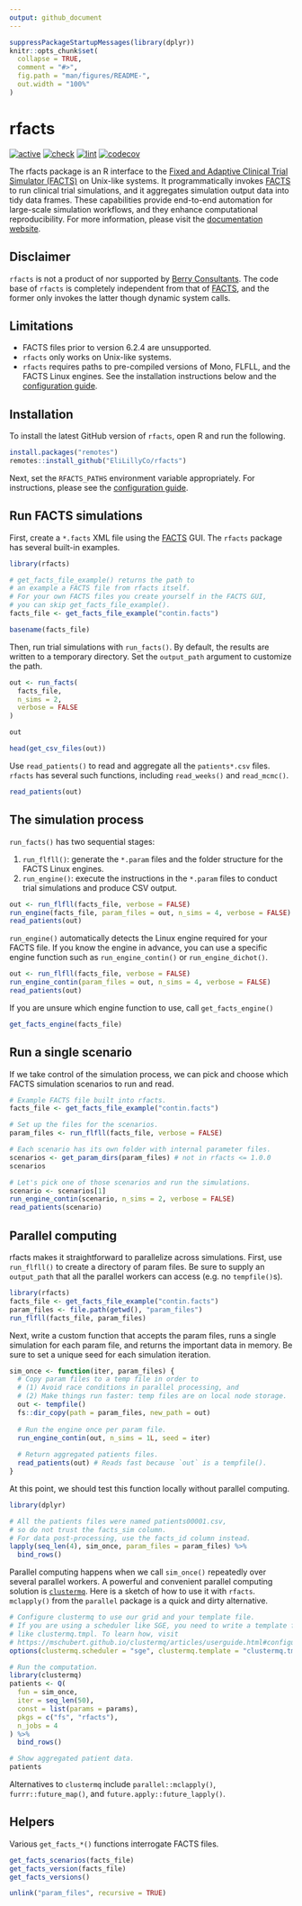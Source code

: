 ```yaml
---
output: github_document
---
```


```r
suppressPackageStartupMessages(library(dplyr))
knitr::opts_chunk$set(
  collapse = TRUE,
  comment = "#>",
  fig.path = "man/figures/README-",
  out.width = "100%"
)
```

# rfacts

[![active](https://www.repostatus.org/badges/latest/active.svg)](https://www.repostatus.org/#active)
[![check](https://github.com/EliLillyCo/rfacts/workflows/check/badge.svg)](https://github.com/EliLillyCo/rfacts/actions?query=workflow%3Acheck)
[![lint](https://github.com/EliLillyCo/rfacts/workflows/lint/badge.svg)](https://github.com/EliLillyCo/rfacts/actions?query=workflow%3Alint)
[![codecov](https://codecov.io/gh/EliLillyCo/rfacts/branch/master/graph/badge.svg?token=3T5DlLwUVl)](https://codecov.io/gh/EliLillyCo/rfacts)

The rfacts package is an R interface to the [Fixed and Adaptive Clinical Trial Simulator (FACTS)](https://www.berryconsultants.com/software/) on Unix-like systems. It programmatically invokes [FACTS](https://www.berryconsultants.com/software/) to run clinical trial simulations, and it aggregates simulation output data into tidy data frames. These capabilities provide end-to-end automation for large-scale simulation workflows, and they enhance computational reproducibility. For more information, please visit the [documentation website](https://EliLillyCo.github.io/rfacts).

## Disclaimer

`rfacts` is not a product of nor supported by [Berry Consultants](https://www.berryconsultants.com/). The code base of `rfacts` is completely independent from that of [FACTS](https://www.berryconsultants.com/software/), and the former only invokes the latter though dynamic system calls.

## Limitations

* FACTS files prior to version 6.2.4 are unsupported.
* `rfacts` only works on Unix-like systems.
* `rfacts` requires paths to pre-compiled versions of Mono, FLFLL, and the FACTS Linux engines. See the installation instructions below and the [configuration guide](https://EliLillyCo.github.io/rfacts/articles/config.html).

## Installation

To install the latest GitHub version of `rfacts`, open R and run the following.

```r
install.packages("remotes")
remotes::install_github("EliLillyCo/rfacts")
```

Next, set the `RFACTS_PATHS` environment variable appropriately. For instructions, please see the [configuration guide](https://EliLillyCo.github.io/rfacts/articles/config.html).

## Run FACTS simulations

First, create a `*.facts` XML file using the [FACTS](https://www.berryconsultants.com/software/) GUI. The `rfacts` package has several built-in examples.

```r
library(rfacts)

# get_facts_file_example() returns the path to
# an example a FACTS file from rfacts itself.
# For your own FACTS files you create yourself in the FACTS GUI,
# you can skip get_facts_file_example().
facts_file <- get_facts_file_example("contin.facts")

basename(facts_file)
```

Then, run trial simulations with `run_facts()`. By default, the results are written to a temporary directory. Set the `output_path` argument to customize the path.

```r
out <- run_facts(
  facts_file,
  n_sims = 2,
  verbose = FALSE
)

out

head(get_csv_files(out))
```

Use `read_patients()` to read and aggregate all the `patients*.csv` files. `rfacts` has several such functions, including `read_weeks()` and `read_mcmc()`.

```r
read_patients(out)
```

## The simulation process

`run_facts()` has two sequential stages:

1. `run_flfll()`: generate the `*.param` files and the folder structure for the FACTS Linux engines.
2. `run_engine()`: execute the instructions in the `*.param` files to conduct trial simulations and produce CSV output.

```r
out <- run_flfll(facts_file, verbose = FALSE)
run_engine(facts_file, param_files = out, n_sims = 4, verbose = FALSE)
read_patients(out)
```

`run_engine()` automatically detects the Linux engine required for your FACTS file. If you know the engine in advance, you can use a specific engine function such as `run_engine_contin()` or `run_engine_dichot()`.

```r
out <- run_flfll(facts_file, verbose = FALSE)
run_engine_contin(param_files = out, n_sims = 4, verbose = FALSE)
read_patients(out)
```

If you are unsure which engine function to use, call `get_facts_engine()`

```r
get_facts_engine(facts_file)
```

## Run a single scenario

If we take control of the simulation process, we can pick and choose which FACTS simulation scenarios to run and read.

```r
# Example FACTS file built into rfacts.
facts_file <- get_facts_file_example("contin.facts")

# Set up the files for the scenarios.
param_files <- run_flfll(facts_file, verbose = FALSE)

# Each scenario has its own folder with internal parameter files.
scenarios <- get_param_dirs(param_files) # not in rfacts <= 1.0.0
scenarios

# Let's pick one of those scenarios and run the simulations.
scenario <- scenarios[1]
run_engine_contin(scenario, n_sims = 2, verbose = FALSE)
read_patients(scenario)
```

## Parallel computing

rfacts makes it straightforward to parallelize across simulations. First, use `run_flfll()` to create a directory of param files. Be sure to supply an `output_path` that all the parallel workers can access (e.g. no `tempfile()`s).

```r
library(rfacts)
facts_file <- get_facts_file_example("contin.facts")
param_files <- file.path(getwd(), "param_files")
run_flfll(facts_file, param_files)
```

Next, write a custom function that accepts the param files, runs a single simulation for each param file, and returns the important data in memory. Be sure to set a unique seed for each simulation iteration.

```r
sim_once <- function(iter, param_files) {
  # Copy param files to a temp file in order to
  # (1) Avoid race conditions in parallel processing, and
  # (2) Make things run faster: temp files are on local node storage.
  out <- tempfile()
  fs::dir_copy(path = param_files, new_path = out)
  
  # Run the engine once per param file.
  run_engine_contin(out, n_sims = 1L, seed = iter)
  
  # Return aggregated patients files.
  read_patients(out) # Reads fast because `out` is a tempfile().
}
```

At this point, we should test this function locally without parallel computing.

```r
library(dplyr)

# All the patients files were named patients00001.csv,
# so do not trust the facts_sim column.
# For data post-processing, use the facts_id column instead.
lapply(seq_len(4), sim_once, param_files = param_files) %>%
  bind_rows()
```

Parallel computing happens when we call `sim_once()` repeatedly over several parallel workers. A powerful and convenient parallel computing solution is [`clustermq`](https://mschubert.github.io/clustermq/). Here is a sketch of how to use it with `rfacts`. `mclapply()` from the `parallel` package is a quick and dirty alternative. 

```r
# Configure clustermq to use our grid and your template file.
# If you are using a scheduler like SGE, you need to write a template file
# like clustermq.tmpl. To learn how, visit
# https://mschubert.github.io/clustermq/articles/userguide.html#configuration-1
options(clustermq.scheduler = "sge", clustermq.template = "clustermq.tmpl")

# Run the computation.
library(clustermq)
patients <- Q(
  fun = sim_once,
  iter = seq_len(50),
  const = list(params = params),
  pkgs = c("fs", "rfacts"),
  n_jobs = 4
) %>%
  bind_rows()

# Show aggregated patient data.
patients
```

Alternatives to `clustermq` include `parallel::mclapply()`, `furrr::future_map()`, and `future.apply::future_lapply()`.

## Helpers

Various `get_facts_*()` functions interrogate FACTS files.

```r
get_facts_scenarios(facts_file)
get_facts_version(facts_file)
get_facts_versions()
```

```r
unlink("param_files", recursive = TRUE)
```
